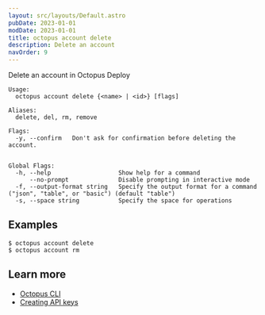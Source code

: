 ```yaml
---
layout: src/layouts/Default.astro
pubDate: 2023-01-01
modDate: 2023-01-01
title: octopus account delete
description: Delete an account
navOrder: 9
---
```


Delete an account in Octopus Deploy

```
Usage:
  octopus account delete {<name> | <id>} [flags]

Aliases:
  delete, del, rm, remove

Flags:
  -y, --confirm   Don't ask for confirmation before deleting the account.


Global Flags:
  -h, --help                   Show help for a command
      --no-prompt              Disable prompting in interactive mode
  -f, --output-format string   Specify the output format for a command ("json", "table", or "basic") (default "table")
  -s, --space string           Specify the space for operations

```

## Examples

<SamplesInstance />

```
$ octopus account delete
$ octopus account rm
```

## Learn more

- [Octopus CLI](/docs/octopus-rest-api/cli)
- [Creating API keys](/docs/octopus-rest-api/how-to-create-an-api-key)
